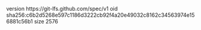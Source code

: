 version https://git-lfs.github.com/spec/v1
oid sha256:c6b2d5268e597c1186d3222cb92f4a20e49032c8162c34563974e156881c56b1
size 2576
